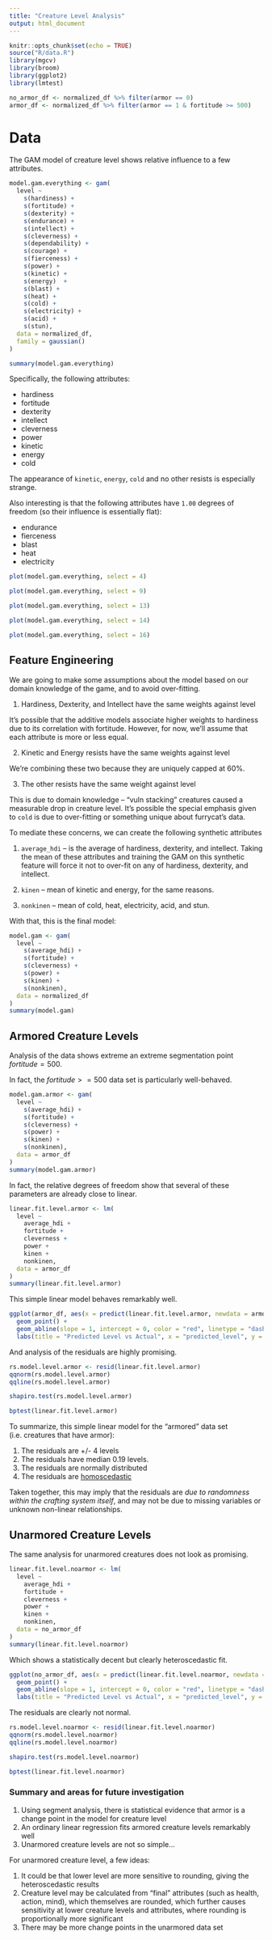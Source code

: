```yaml
---
title: "Creature Level Analysis"
output: html_document
---
```

```r
knitr::opts_chunk$set(echo = TRUE)
source("R/data.R")
library(mgcv)
library(broom)
library(ggplot2)
library(lmtest)

no_armor_df <- normalized_df %>% filter(armor == 0)
armor_df <- normalized_df %>% filter(armor == 1 & fortitude >= 500)
```

# Data

The GAM model of creature level shows relative influence to a few attributes.

```r

model.gam.everything <- gam(
  level ~
    s(hardiness) +
    s(fortitude) +
    s(dexterity) +
    s(endurance) +
    s(intellect) +
    s(cleverness) +
    s(dependability) +
    s(courage) +
    s(fierceness) +
    s(power) +
    s(kinetic) +
    s(energy)  +
    s(blast) +
    s(heat) +
    s(cold) +
    s(electricity) +
    s(acid) +
    s(stun),
  data = normalized_df,
  family = gaussian()
)

summary(model.gam.everything)

```
Specifically, the following attributes:

- hardiness
- fortitude 
- dexterity
- intellect
- cleverness
- power
- kinetic
- energy
- cold

The appearance of `kinetic`, `energy`, `cold` and no other resists is especially strange.

Also interesting is that the following attributes have `1.00` degrees of freedom (so their influence is essentially flat):

- endurance
- fierceness
- blast
- heat
- electricity

```r
plot(model.gam.everything, select = 4)
```
```r
plot(model.gam.everything, select = 9)
```

```r
plot(model.gam.everything, select = 13)
```

```r
plot(model.gam.everything, select = 14)
```

```r
plot(model.gam.everything, select = 16)
```

## Feature Engineering

We are going to make some assumptions about the model based on our domain knowledge
of the game, and to avoid over-fitting.

1. Hardiness, Dexterity, and Intellect have the same weights against level

It's possible that the additive models associate higher weights to hardiness due to
its correlation with fortitude. However, for now, we'll assume that each attribute is more 
or less equal.

2. Kinetic and Energy resists have the same weights against level

We're combining these two because they are uniquely capped at 60%.

3. The other resists have the same weight against level

This is due to domain knowledge -- "vuln stacking" creatures caused a measurable drop
in creature level. It's possible the special emphasis given to `cold` is due to over-fitting or something unique about furrycat's data.

To mediate these concerns, we can create the following synthetic attributes

1. `average_hdi` -- is the average of hardiness, dexterity, and intellect. Taking the mean of these attributes and training the GAM on this synthetic feature will force it not to over-fit on any of hardiness, dexterity, and intellect.

2. `kinen` -- mean of kinetic and energy, for the same reasons.

3. `nonkinen` -- mean of cold, heat, electricity, acid, and stun.

With that, this is the final model:

```r
model.gam <- gam(
  level ~
    s(average_hdi) +
    s(fortitude) +
    s(cleverness) +
    s(power) +
    s(kinen) +
    s(nonkinen),
  data = normalized_df
)
summary(model.gam)
```


## Armored Creature Levels

Analysis of the data shows extreme an extreme segmentation point $fortitude = 500$.

In fact, the $fortitude >= 500$ data set is particularly well-behaved.

```r
model.gam.armor <- gam(
  level ~
    s(average_hdi) +
    s(fortitude) +
    s(cleverness) +
    s(power) +
    s(kinen) +
    s(nonkinen),
  data = armor_df
)
summary(model.gam.armor)
```

In fact, the relative degrees of freedom show that several of these parameters are already close to linear.

```r
linear.fit.level.armor <- lm(
  level ~
    average_hdi +
    fortitude +
    cleverness +
    power +
    kinen +
    nonkinen,
  data = armor_df
)
summary(linear.fit.level.armor)
```

This simple linear model behaves remarkably well.

```r
ggplot(armor_df, aes(x = predict(linear.fit.level.armor, newdata = armor_df), y = level)) +
  geom_point() +
  geom_abline(slope = 1, intercept = 0, color = "red", linetype = "dashed") +
  labs(title = "Predicted Level vs Actual", x = "predicted_level", y = "level")
```

And analysis of the residuals are highly promising.

```r
rs.model.level.armor <- resid(linear.fit.level.armor)
qqnorm(rs.model.level.armor)
qqline(rs.model.level.armor)
```

```r
shapiro.test(rs.model.level.armor)
```

```r
bptest(linear.fit.level.armor)
```

To summarize, this simple linear model for the "armored" data set (i.e. creatures that have armor):

1. The residuals are +/- 4 levels 
2. The residuals have median 0.19 levels.
2. The residuals are normally distributed
3. The residuals are [homoscedastic](https://en.wikipedia.org/wiki/Homoscedasticity_and_heteroscedasticity)

Taken together, this may imply that the residuals are *due to randomness within the crafting system itself*, and may not be due to missing variables or unknown non-linear relationships.

## Unarmored Creature Levels

The same analysis for unarmored creatures does not look as promising.

```r
linear.fit.level.noarmor <- lm(
  level ~
    average_hdi +
    fortitude +
    cleverness +
    power +
    kinen +
    nonkinen,
  data = no_armor_df
)
summary(linear.fit.level.noarmor)
```

Which shows a statistically decent but clearly heteroscedastic fit.

```r
ggplot(no_armor_df, aes(x = predict(linear.fit.level.noarmor, newdata = no_armor_df), y = level)) +
  geom_point() +
  geom_abline(slope = 1, intercept = 0, color = "red", linetype = "dashed") +
  labs(title = "Predicted Level vs Actual", x = "predicted_level", y = "level")
```

The residuals are clearly not normal.

```r
rs.model.level.noarmor <- resid(linear.fit.level.noarmor)
qqnorm(rs.model.level.noarmor)
qqline(rs.model.level.noarmor)
```

```r
shapiro.test(rs.model.level.noarmor)
```

```r
bptest(linear.fit.level.noarmor)
```

### Summary and areas for future investigation

1. Using segment analysis, there is statistical evidence that armor is a change point in the model for creature level
2. An ordinary linear regression fits armored creature levels remarkably well
3. Unarmored creature levels are not so simple...

For unarmored creature level, a few ideas:

1. It could be that lower level are more sensitive to rounding, giving the heteroscedastic results
2. Creature level may be calculated from "final" attributes (such as health, action, mind), which themselves are rounded, which further causes sensitivity at lower creature levels and attributes, where rounding is proportionally more significant
3. There may be more change points in the unarmored data set
